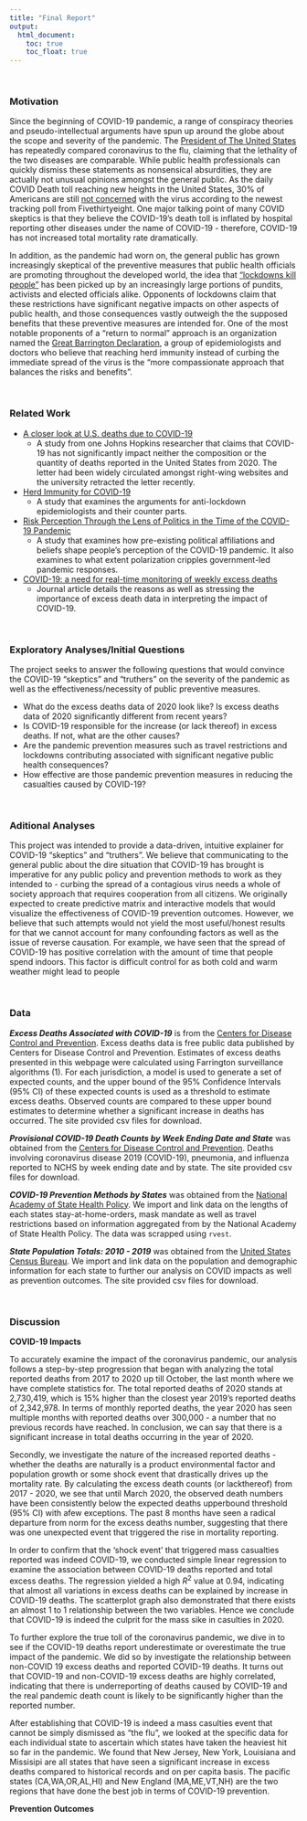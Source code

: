 ```yaml
---
title: "Final Report"
output: 
  html_document:
    toc: true
    toc_float: true
---
```


<br>

### Motivation

Since the beginning of COVID-19 pandemic, a range of conspiracy theories and pseudo-intellectual arguments have spun up around the globe about the scope and severity of the pandemic. The [President of The United States](https://apnews.com/article/virus-outbreak-donald-trump-ap-fact-check-anthony-fauci-flu-fe474f0c15f76adf324791a2cfc1e2bb) has repeatedly compared coronavirus to the flu, claiming that the lethality of the two diseases are comparable. While public health professionals can quickly dismiss these statements as nonsensical absurdities, they are actually not unusual opinions amongst the general public. As the daily COVID Death toll reaching new heights in the United States, 30% of Americans are still [not concerned](https://projects.fivethirtyeight.com/coronavirus-polls/) with the virus according to the newest tracking poll from Fivethirtyeight. One major talking point of many COVID skeptics is that they believe the COVID-19's death toll is inflated by hospital reporting other diseases under the name of COVID-19 - therefore, COVID-19 has not increased total mortality rate dramatically.

In addition, as the pandemic had  worn on, the general public has grown increasingly skeptical of the preventive measures that public health officials are promoting throughout the developed world, the idea that ["lockdowns kill people"](https://www.radiologybusiness.com/topics/policy/scott-atlas-radiologist-white-house-covid-19-fauci) has been picked up by an increasingly large portions of pundits, activists and elected officials alike. Opponents of lockdowns claim that these restrictions have significant negative impacts on other aspects of public health, and those consequences vastly outweigh the the supposed benefits that these preventive measures are intended for. One of the most notable proponents of a "return to normal" approach is an organization named the [Great Barrington Declaration](https://gbdeclaration.org/), a group of epidemiologists and doctors who believe that reaching herd immunity instead of curbing the immediate spread of the virus is the "more compassionate approach that balances the risks and benefits".

<br>

### Related Work

* [A closer look at U.S. deaths due to COVID-19](https://www.jhunewsletter.com/article/2020/11/a-closer-look-at-u-s-deaths-due-to-covid-19)
  + A study from one Johns Hopkins researcher that claims that COVID-19 has not significantly impact neither the composition or the quantity of deaths reported in the United States from 2020. The letter had been widely circulated amongst right-wing websites and the university retracted the letter recently.
* [Herd Immunity for COVID-19](https://www.thelancet.com/journals/lanres/article/PIIS2213-2600(20)30555-5/fulltext)
  + A study that examines the arguments for anti-lockdown epidemiologists and their counter parts.
* [Risk Perception Through the Lens of Politics in the Time of the COVID-19 Pandemic](https://www.nber.org/papers/w27008)
  + A study that examines how pre-existing political affiliations and beliefs shape people's perception of the COVID-19 pandemic. It also examines to what extent polarization cripples government-led pandemic responses.
* [COVID-19: a need for real-time monitoring of weekly excess deaths](https://www.thelancet.com/journals/lancet/article/PIIS0140-6736(20)30933-8/fulltext)
  + Journal article details the reasons as well as stressing the importance of excess death data in interpreting the impact of COVID-19.

<br>

### Exploratory Analyses/Initial Questions

The project seeks to answer the following questions that would convince the COVID-19 "skeptics" and "truthers" on the severity of the pandemic as well as the effectiveness/necessity of public preventive measures.  

* What do the excess deaths data of 2020 look like? Is excess deaths data of 2020 significantly different from recent years?  
* Is COVID-19 responsible for the increase (or lack thereof) in excess deaths. If not, what are the other causes?  
* Are the pandemic prevention measures such as travel restrictions and lockdowns contributing associated with significant negative public health consequences?  
* How effective are those pandemic prevention measures in reducing the casualties caused by COVID-19?  

<br>


### Aditional Analyses

This project was intended to provide a data-driven, intuitive explainer for COVID-19 "skeptics" and "truthers". We believe that communicating to the general public about the dire situation that COVID-19 has brought is imperative for any public policy and prevention methods to work as they intended to - curbing the spread of a contagious virus needs a whole of society approach that requires cooperation from all citizens. We originally expected to create predictive matrix and interactive models that would visualize the effectiveness of COVID-19 prevention outcomes. However, we believe that such attempts would not yield the most useful/honest results for that we cannot account for many confounding factors as well as the issue of reverse causation. For example, we have seen that the spread of COVID-19 has positive correlation with the amount of time that people spend indoors. This factor is difficult control for as both cold and warm weather might lead to people 


<br>

### Data

***Excess Deaths Associated with COVID-19*** is from the [Centers for Disease Control and Prevention](https://data.cdc.gov/NCHS/Excess-Deaths-Associated-with-COVID-19/xkkf-xrst/). Excess deaths data is free public data published by Centers for Disease Control and Prevention. Estimates of excess deaths presented in this webpage were calculated using Farrington surveillance algorithms (1). For each jurisdiction, a model is used to generate a set of expected counts, and the upper bound of the 95% Confidence Intervals (95% CI) of these expected counts is used as a threshold to estimate excess deaths. Observed counts are compared to these upper bound estimates to determine whether a significant increase in deaths has occurred. The site provided csv files for download.

***Provisional COVID-19 Death Counts by Week Ending Date and State*** was obtained from the [Centers for Disease Control and Prevention](https://data.cdc.gov/NCHS/Provisional-COVID-19-Death-Counts-by-Week-Ending-D/r8kw-7aab). Deaths involving coronavirus disease 2019 (COVID-19), pneumonia, and influenza reported to NCHS by week ending date and by state. The site provided csv files for download.

***COVID-19 Prevention Methods by States*** was obtained from the [National Academy of State Health Policy](https://www.nashp.org/governors-prioritize-health-for-all/). We import and link data on the lengths of each states stay-at-home-orders, mask mandate as well as travel restrictions based on information aggregated from by the National Academy of State Health Policy. The data was scrapped using `rvest`.

***State Population Totals: 2010 - 2019*** was obtained from the [United States Census Bureau](https://www.census.gov/data/datasets/time-series/demo/popest/2010s-state-total.html). We import and link data on the population and demographic information for each state to further our analysis on COVID impacts as well as prevention outcomes. The site provided csv files for download.

<br>

### Discussion

**COVID-19 Impacts**

To accurately examine the impact of the coronavirus pandemic, our analysis follows a step-by-step progression that began with analyzing the total reported deaths from 2017 to 2020 up till October, the last month where we have complete statistics for. The total reported deaths of 2020 stands at 2,730,419, which is 15% higher than the closest year 2019's reported deaths of 2,342,978. In terms of monthly reported deaths, the year 2020 has seen multiple months with reported deaths over 300,000 - a number that no previous records have reached. In conclusion, we can say that there is a significant increase in total deaths occurring in the year of 2020.

Secondly, we investigate the nature of the increased reported deaths - whether the deaths are naturally is a product environmental factor and population growth or some shock event that drastically drives up the mortality rate. By calculating the excess death counts (or lackthereof) from 2017 - 2020, we see that until March 2020, the observed death numbers have been consistently below the expected deaths upperbound threshold (95% CI) with afew exceptions. The past 8 months have seen a radical departure from norm for the excess deaths number, suggesting that there was one unexpected event that triggered the rise in mortality reporting.

In order to confirm that the 'shock event' that triggered mass casualties reported was indeed COVID-19, we conducted simple linear regression to examine the association between COVID-19 deaths reported and total excess deaths. The regression yielded a high $R^2$ value at 0.94, indicating that almost all variations in excess deaths can be explained by increase in COVID-19 deaths. The scatterplot graph also demonstrated that there exists an almost 1 to 1 relationship between the two variables. Hence we conclude that COVID-19 is indeed the culprit for the mass sike in casulties in 2020.

To further explore the true toll of the coronavirus pandemic, we dive in to see if the COVID-19 deaths report underestimate or overestimate the true impact of the pandemic. We did so by investigate the relationship between non-COVID 19 excess deaths and reported COVID-19 deaths. It turns out that COVID-19 and non-COVID-19 excess deaths are highly correlated, indicating that there is underreporting of deaths caused by COVID-19 and the real pandemic death count is likely to be significantly higher than the reported number.

After establishing that COVID-19 is indeed a mass casulties event that cannot be simply dismissed as "the flu", we looked at the specific data for each individual state to ascertain which states have taken the heaviest hit so far in the pandemic. We found that New Jersey, New York, Louisiana and Missisipi are all states that have seen a significant increase in excess deaths compared to historical records and on per capita basis. The pacific states (CA,WA,OR,AL,HI) and New England (MA,ME,VT,NH) are the two regions that have done the best job in terms of  COVID-19 prevention.

**Prevention Outcomes**

